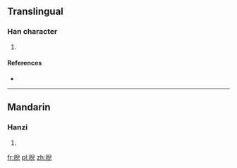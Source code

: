 ==Translingual==

===Han character===
{{Han char|rn=72|rad=日|as=08|sn=12|four=6701<sub>7</sub>|canj=日竹X山 (AHXU)}}

# {{defn|Han|sort=日08}}

====References====
* {{Han ref|kx=0496.360|dkj=13989|hdz=21519.020|uh=6672|ud=26226|bh=D9A8|bd=55720}}

----

==Mandarin==

===Hanzi===
{{cmn-hanzi|pin=[[yǐ]] ([[yi3]])|wg=i<sup>3</sup>}}

# {{defn|lang=cmn|sort=日08}}

[[fr:晲]]
[[pl:晲]]
[[zh:晲]]